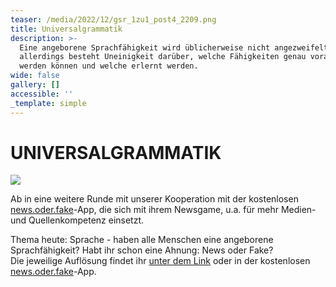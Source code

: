```yaml
---
teaser: /media/2022/12/gsr_1zu1_post4_2209.png
title: Universalgrammatik
description: >-
  Eine angeborene Sprachfähigkeit wird üblicherweise nicht angezweifelt,
  allerdings besteht Uneinigkeit darüber, welche Fähigkeiten genau vorausgesetzt
  werden können und welche erlernt werden.
wide: false
gallery: []
accessible: ''
_template: simple
---
```


# UNIVERSALGRAMMATIK

![](/media/2022/12/gsr_1zu1_post4_2209.png)

Ab in eine weitere Runde mit unserer Kooperation mit der kostenlosen [news.oder.fake](https://www.facebook.com/newsoderfake?__cft__%5B0%5D=AZWdrdrDvONCWEvrKs4KkAkmS428e05o2gn__-pBQKRqNVfX97BQ1vZHshtM6WDpNvf8E3VzGLH31x0shbT7ZXuy_UXocLGx1W0a4Bp1Aq6o2L4LTMQ129fpbDhOBTtdA2rXzi3NhclNm1KxboBBoa8azBWs5Dw4scI_Z2aUGm5NRliNjrNiLCxWFKAPxsuD-5O8WBGygk0YPUCeyCKgBFv6&__tn__=-%5DK-R)-App, die sich mit ihrem Newsgame, u.a. für mehr Medien- und Quellenkompetenz einsetzt.

Thema heute: Sprache - haben alle Menschen eine angeborene Sprachfähigkeit? Habt ihr schon eine Ahnung: News oder Fake?  
Die jeweilige Auflösung findet ihr [unter dem Link](https://headline.newsoderfake.de/universalgrammatik-chomsky-5SQRxB?fbclid=IwAR0PWcWMrBLB-0uKyzIt-LHUwZV0q3Dcs2xjv-UUBhnL1Ux5ZslxFeagypk) oder in der kostenlosen [news.oder.fake](https://www.facebook.com/newsoderfake?__cft__%5B0%5D=AZWdrdrDvONCWEvrKs4KkAkmS428e05o2gn__-pBQKRqNVfX97BQ1vZHshtM6WDpNvf8E3VzGLH31x0shbT7ZXuy_UXocLGx1W0a4Bp1Aq6o2L4LTMQ129fpbDhOBTtdA2rXzi3NhclNm1KxboBBoa8azBWs5Dw4scI_Z2aUGm5NRliNjrNiLCxWFKAPxsuD-5O8WBGygk0YPUCeyCKgBFv6&__tn__=-%5DK-R)-App.
